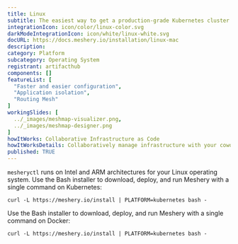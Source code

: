 ```yaml
---
title: Linux
subtitle: The easiest way to get a production-grade Kubernetes cluster up and running
integrationIcon: icon/color/linux-color.svg
darkModeIntegrationIcon: icon/white/linux-white.svg
docURL: https://docs.meshery.io/installation/linux-mac
description: 
category: Platform
subcategory: Operating System
registrant: artifacthub
components: []
featureList: [
  "Faster and easier configuration",
  "Application isolation",
  "Routing Mesh"
]
workingSlides: [
  ../_images/meshmap-visualizer.png,
  ../_images/meshmap-designer.png
]
howItWorks: Collaborative Infrastructure as Code
howItWorksDetails: Collaboratively manage infrastructure with your coworkers synchronously sharing the same designs.
published: TRUE
---
```

<p>

</p>
<p>
    <code>mesheryctl</code> runs on Intel and ARM architectures for your Linux operating system. Use the Bash installer to download, deploy, and run Meshery with a single command on Kubernetes: <pre><code>curl -L https://meshery.io/install | PLATFORM=kubernetes bash -</code></pre>
</p>
<p>
    Use the Bash installer to download, deploy, and run Meshery with a single command on Docker: <pre><code>curl -L https://meshery.io/install | PLATFORM=kubernetes bash -</code></pre>
</p>
